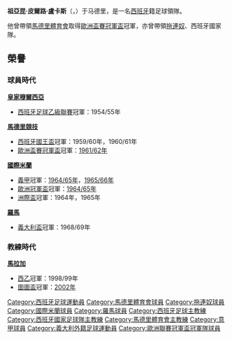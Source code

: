 {{noteTA
|G1=football
|T=zh-hans:华金·佩罗;zh-hk:祖亞昆·皮爾路;zh-tw:華金·佩羅;
|1=zh-hans:华金·佩罗;zh-hk:祖亞昆·皮爾路;zh-tw:華金·佩羅;
}}
{{Infobox football biography
| name       = 祖亞昆·皮爾路
| image      = Joaquín Peiró 1962.jpg
| caption    = 1962年的皮爾路
| fullname   = 祖亞昆·皮爾路·盧卡斯
| birth_date = {{birth date|1936|1|29|df=y}}
| birth_place= {{ESP}}[[馬德里|馬德里]]
| death_date = {{death date and age|2020|3|18|1936|1|29|df=y}}
| death_place= {{ESP}}[[馬德里|馬德里]]
| height     = {{convert|1.78|m|ftin|0|abbr=on}}
| position   = [[中場_(足球)|中場]]
| years1 = 1954-1962  | clubs1 = [[馬德里競技|馬德里競技]] | caps1 = 166 | goals1 = 95
| years2 = 1954-1955  | clubs2 = →[[皇家穆爾西亞足球俱樂部|皇家穆爾西亞]](借用) | caps2 = 22  | goals2 = 15
| years3 = 1962-1964  | clubs3 = [[拖連奴足球會|拖連奴]] | caps3 = 46  | goals3 = 10
| years4 = 1964-1966  | clubs4 = [[國際米蘭|國際米蘭]] | caps4 = 25  | goals4 = 8
| years5 = 1966-1970  | clubs5 = [[羅馬體育俱樂部|羅馬]] | caps5 = 103 | goals5 = 21
| totalcaps = 362  | totalgoals = 149 
| nationalyears1 = 1959 | nationalteam1 = 西班牙(21歳以下)  | nationalcaps1 = 1  | nationalgoals1 = 0 
| nationalyears2 = 1956-1959 | nationalteam2 = 西班牙乙隊    | nationalcaps2 = 5 | nationalgoals2 = 5
| nationalyears3 = 1956-1966 | nationalteam3 = [[西班牙國家足球隊|西班牙]]  | nationalcaps3 = 12 | nationalgoals3 = 5 
| manageryears1 = 1978-1985 | managerclubs1 = 馬德里竸技 (乙隊)
| manageryears2 = 1985-1988 | managerclubs2 = [[格拉納達足球俱樂部|格拉納達]]
| manageryears3 = 1988-1989 | managerclubs3 = {{le|費蓋雷斯|UE Figueres}}
| manageryears4 = 1990      | managerclubs4 = [[馬德里競技|馬德里競技]]
| manageryears5 = 1992-1993 | managerclubs5 = [[皇家穆爾西亞足球俱樂部|皇家穆爾西亞]]
| manageryears6 = 1997-1998 | managerclubs6 = [[巴達霍斯體育俱樂部|巴達霍斯]]
| manageryears7 = 1998-2003 | managerclubs7 = [[馬拉加足球俱樂部|馬拉加]]
| manageryears8 = 2003-2004 | managerclubs8 = [[皇家穆爾西亞足球俱樂部|皇家穆爾西亞]]   
}}

'''祖亞昆·皮爾路·盧卡斯'''（{{lang-es|'''Joaquín Peiró Lucas'''}}，{{bd|1936年|1月29日|2020年|3月18日|catIdx=Peiro}}）于马德里，是一名[[西班牙|西班牙]]籍足球領隊。

他曾帶領[[馬德里體育會|馬德里體育會]]取得[[歐洲盃賽冠軍盃|歐洲盃賽冠軍盃]]冠軍，亦曾帶領[[拖連奴|拖連奴]]、西班牙國家隊。

== 榮譽 ==
=== 球員時代 ===
'''[[皇家穆爾西亞足球俱樂部|皇家穆爾西亞]]'''
*[[西班牙足球乙級聯賽|西班牙足球乙級聯賽]]冠軍：1954/55年
'''[[馬德里競技|馬德里競技]]'''
*[[西班牙國王盃|西班牙國王盃]]冠軍：1959/60年，1960/61年
*[[歐洲盃賽冠軍盃|歐洲盃賽冠軍盃]]冠軍：[[1961–62年歐洲盃賽冠軍盃|1961/62年]]
'''[[國際米蘭|國際米蘭]]'''
*[[義大利足球甲級聯賽|義甲]]冠軍：[[1964年至1965年義大利足球甲級聯賽|1964/65年]]，[[1965年至1966年義大利足球甲級聯賽|1965/66年]]
*[[歐洲冠軍聯賽|歐洲冠軍盃]]冠軍：[[1964–65年歐洲冠軍盃|1964/65年]]
*[[洲際盃足球賽|洲際盃]]冠軍：1964年，1965年
'''[[羅馬體育俱樂部|羅馬]]'''
*[[義大利盃|義大利盃]]冠軍：1968/69年
=== 教練時代 ===
'''[[馬拉加足球俱樂部|馬拉加]]'''
*[[西班牙足球乙級聯賽|西乙]]冠軍：1998/99年
*[[歐洲足協圖圖盃|圖圖盃]]冠軍：[[2002年歐洲足協圖圖盃|2002年]]

{{馬德里競技主教練}}

{{DEFAULTSORT:Peiro, Joaquin}}
[[Category:西班牙足球運動員|Category:西班牙足球運動員]]
[[Category:馬德里體育會球員|Category:馬德里體育會球員]]
[[Category:拖連奴球員|Category:拖連奴球員]]
[[Category:國際米蘭球員|Category:國際米蘭球員]]
[[Category:羅馬球員|Category:羅馬球員]]
[[Category:西班牙足球主教練|Category:西班牙足球主教練]]
[[Category:西班牙國家足球隊主教練|Category:西班牙國家足球隊主教練]]
[[Category:馬德里體育會主教練|Category:馬德里體育會主教練]]
[[Category:意甲球員|Category:意甲球員]]
[[Category:義大利外籍足球運動員|Category:義大利外籍足球運動員]]
[[Category:歐洲聯賽冠軍盃冠軍隊球員|Category:歐洲聯賽冠軍盃冠軍隊球員]]